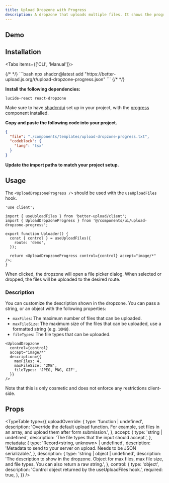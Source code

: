 ```yaml
---
title: Upload Dropzone with Progress
description: A dropzone that uploads multiple files. It shows the progress of each file upload.
---
```



## Demo

<Showcase>
  <UploadDropzoneProgressDemo />
</Showcase>

## Installation

<Tabs items={['CLI', 'Manual']}>

<Tab value="CLI">
{/* <!-- prettier-ignore-start --> */}
```bash
npx shadcn@latest add "https://better-upload.js.org/r/upload-dropzone-progress.json"
```
{/* <!-- prettier-ignore-end --> */}
</Tab>

<Tab value="Manual">
<Steps>
<Step>

**Install the following dependencies:**

```package-install
lucide-react react-dropzone
```

Make sure to have [shadcn/ui](https://ui.shadcn.com/docs/installation) set up in your project, with the [progress](https://ui.shadcn.com/docs/components/progress) component installed.

</Step>

<Step>

**Copy and paste the following code into your project.**

```json doc-gen:file
{
  "file": "./components/templates/upload-dropzone-progress.txt",
  "codeblock": {
    "lang": "tsx"
  }
}
```

</Step>

<Step>

**Update the import paths to match your project setup.**

</Step>

</Steps>
</Tab>

</Tabs>

## Usage

The `<UploadDropzoneProgress />` should be used with the `useUploadFiles` hook.

```tsx
'use client';

import { useUploadFiles } from 'better-upload/client';
import { UploadDropzoneProgress } from '@/components/ui/upload-dropzone-progress';

export function Uploader() {
  const { control } = useUploadFiles({
    route: 'demo',
  });

  return <UploadDropzoneProgress control={control} accept="image/*" />;
}
```

When clicked, the dropzone will open a file picker dialog. When selected or dropped, the files will be uploaded to the desired route.

### Description

You can customize the description shown in the dropzone. You can pass a string, or an object with the following properties:

- `maxFiles`: The maximum number of files that can be uploaded.
- `maxFileSize`: The maximum size of the files that can be uploaded, use a formatted string (e.g. `10MB`).
- `fileTypes`: The file types that can be uploaded.

```tsx
<UploadDropzone
  control={control}
  accept="image/*"
  description={{
    maxFiles: 4,
    maxFileSize: '2MB',
    fileTypes: 'JPEG, PNG, GIF',
  }}
/>
```

Note that this is only cosmetic and does not enforce any restrictions client-side.

## Props

<TypeTable
  type={{
    uploadOverride: {
      type: 'function | undefined',
      description:
        'Override the default upload function. For example, set files in an array, and upload them after form submission.',
    },
    accept: {
      type: 'string | undefined',
      description: 'The file types that the input should accept.',
    },
    metadata: {
      type: 'Record<string, unknown> | undefined',
      description:
        'Metadata to send to your server on upload. Needs to be JSON serializable.',
    },
    description: {
      type: 'string | object | undefined',
      description:
        'The description to show in the dropzone. Object for max files, max file size, and file types. You can also return a raw string.',
    },
    control: {
      type: 'object',
      description: 'Control object returned by the useUploadFiles hook.',
      required: true,
    },
  }}
/>
